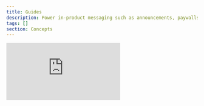 ```yaml
---
title: Guides
description: Power in-product messaging such as announcements, paywalls, and banners using your own components.
tags: []
section: Concepts
---
```


<div style={{ position: "relative", paddingBottom: "56.25%", height: 0 }}>
  <iframe
    src="https://www.youtube.com/embed/lKYfB3FYMtk?si=VFbtG8BqXpa8m3PS"
    frameBorder="0"
    allowFullScreen
    style={{
      position: "absolute",
      top: 0,
      left: 0,
      width: "100%",
      height: "100%",
    }}
  />
</div>

## An overview

Guides enable you to power in-product messaging, everything from paywalls and badges, to one-time announcements and banners, using your own components. Your engineering team controls the UI via a new API, while your content team manages content, targeting, and activation rules in the Knock dashboard.

Guides are reactive and data-driven. At runtime, you can pass data from your app into a guide to influence both its content and targeting. For example, you might show a guide only when `currentProject.assetCount` exceeds 25. The API evaluates the current user and returns any eligible guides, enabling personalized, real-time experiences for your users.

## Guides analytics

Guides include an analytics summary that highlights key metrics over the last N days, based on your account's [retention period](/manage-your-account/data-retention). These metrics include:

- **Audience**: The total number of users in the target audience.
- **Seen**: The number of users who saw this guide.
- **Interacted**: The number of users who interacted with this guide.
- **Archived**: The number of users who archived this guide.

To learn more, see our [message status documentation](/send-notifications/message-statuses).

## Guides pricing

Guides usage is priced using **engaged users**, which is the distinct number of users who have **seen** or **engaged** with a guide in the billing period.

Messages produced by guides are **not** counted towards your message sent usage.

You can learn more about guide engagement in our [guide engagement documentation](/in-app-ui/guides/handling-engagement).

<Callout
  emoji="✨"
  text={
    <>
      If you're an enterprise customer, and you don't have guides included in
      your current agreement, you'll have the same guides usage limits as our
      starter plan. You can use guides up to the limit, at which point we ask
      that you contact us to increase your limit.
    </>
  }
/>

## Learn more

To learn more about Knock guides and how you can use them to power activate, engage, and retain users, go to our [Guides overview](/in-app-ui/guides/overview).
